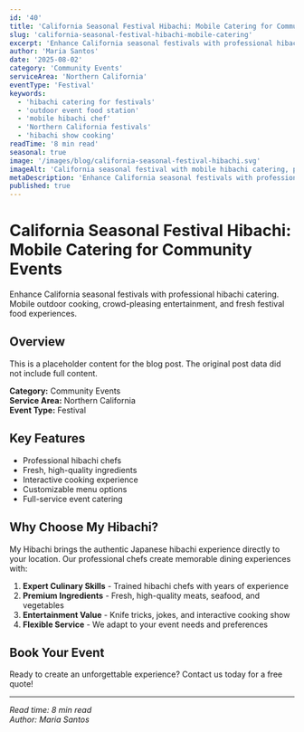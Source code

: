 ```yaml
---
id: '40'
title: 'California Seasonal Festival Hibachi: Mobile Catering for Community Events'
slug: 'california-seasonal-festival-hibachi-mobile-catering'
excerpt: 'Enhance California seasonal festivals with professional hibachi catering. Mobile outdoor cooking, crowd-pleasing entertainment, and fresh festival food experiences.'
author: 'Maria Santos'
date: '2025-08-02'
category: 'Community Events'
serviceArea: 'Northern California'
eventType: 'Festival'
keywords:
  - 'hibachi catering for festivals'
  - 'outdoor event food station'
  - 'mobile hibachi chef'
  - 'Northern California festivals'
  - 'hibachi show cooking'
readTime: '8 min read'
seasonal: true
image: '/images/blog/california-seasonal-festival-hibachi.svg'
imageAlt: 'California seasonal festival with mobile hibachi catering, professional chef cooking, festival crowd, colorful tents, balloons, and community celebration atmosphere'
metaDescription: 'Enhance California seasonal festivals with professional hibachi catering. Mobile outdoor cooking, crowd-pleasing entertainment, and fresh festival food.'
published: true
---
```


# California Seasonal Festival Hibachi: Mobile Catering for Community Events

Enhance California seasonal festivals with professional hibachi catering. Mobile outdoor cooking, crowd-pleasing entertainment, and fresh festival food experiences.

## Overview

This is a placeholder content for the blog post. The original post data did not include full content.

**Category:** Community Events  
**Service Area:** Northern California  
**Event Type:** Festival

## Key Features

- Professional hibachi chefs
- Fresh, high-quality ingredients
- Interactive cooking experience
- Customizable menu options
- Full-service event catering

## Why Choose My Hibachi?

My Hibachi brings the authentic Japanese hibachi experience directly to your location. Our professional chefs create memorable dining experiences with:

1. **Expert Culinary Skills** - Trained hibachi chefs with years of experience
2. **Premium Ingredients** - Fresh, high-quality meats, seafood, and vegetables
3. **Entertainment Value** - Knife tricks, jokes, and interactive cooking show
4. **Flexible Service** - We adapt to your event needs and preferences

## Book Your Event

Ready to create an unforgettable experience? Contact us today for a free quote!

---

*Read time: 8 min read*  
*Author: Maria Santos*

